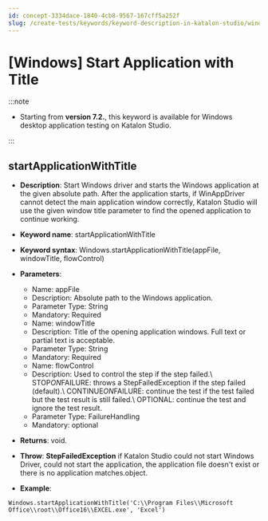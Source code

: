 ```yaml
---
id: concept-3334dace-1840-4cb8-9567-167cff5a252f
slug: /create-tests/keywords/keyword-description-in-katalon-studio/windows-keywords/windows-start-application-with-title
---
```


# \[Windows\] Start Application with Title


:::note

-   Starting from **version 7.2.**, this keyword is available for Windows desktop application testing on Katalon Studio.


:::

## startApplicationWithTitle

-   **Description**: Start Windows driver and starts the Windows application at the given absolute path. After the application starts, if WinAppDriver cannot detect the main application window correctly, Katalon Studio will use the given window title parameter to find the opened application to continue working.
-   **Keyword name**: startApplicationWithTitle
-   **Keyword syntax**: Windows.startApplicationWithTitle\(appFile, windowTitle, flowControl\)
-   **Parameters**:

    -   Name: appFile
    -   Description: Absolute path to the Windows application.
    -   Parameter Type: String
    -   Mandatory: Required
    -   Name: windowTitle
    -   Description: Title of the opening application windows. Full text or partial text is acceptable.
    -   Parameter Type: String
    -   Mandatory: Required
    -   Name: flowControl
    -   Description: Used to control the step if the step failed.\\ STOP*ON*FAILURE: throws a StepFailedException if the step failed \(default\).\\ CONTINUE*ON*FAILURE: continue the test if the test failed but the test result is still failed.\\ OPTIONAL: continue the test and ignore the test result.
    -   Parameter Type: FailureHandling
    -   Mandatory: optional
-   **Returns**: void.
-   **Throw**: **StepFailedException** if Katalon Studio could not start Windows Driver, could not start the application, the application file doesn't exist or there is no application matches.object.
-   **Example**:

```
Windows.startApplicationWithTitle('C:\\Program Files\\Microsoft Office\\root\\Office16\\EXCEL.exe', 'Excel')

```